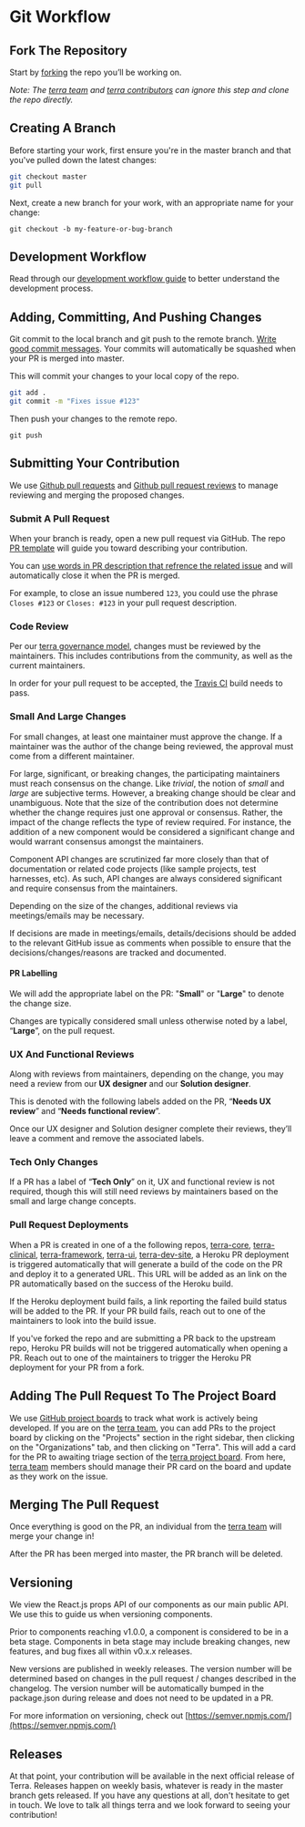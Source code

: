 
# Git Workflow

<div className="tui-illustration-grid">
<div className="tui-illustration-grid-col">

## Fork The Repository

Start by [forking](https://help.github.com/articles/fork-a-repo/) the repo you’ll be working on.

_Note: The [terra team](https://github.com/orgs/cerner/teams/terra) and [terra contributors](https://github.com/orgs/cerner/teams/terra-contributors) can ignore this step and clone the repo directly._

## Creating A Branch

Before starting your work, first ensure you're in the master branch and that you've pulled down the latest changes:

```sh
git checkout master
git pull
```

Next, create a new branch for your work, with an appropriate name for your change:

`git checkout -b my-feature-or-bug-branch`

</div>
<div className="tui-illustration-grid-col tui-illustration-grid-col-illustration">
<DeveloperActivityIcon />
</div>
</div>

## Development Workflow

Read through our [development workflow guide](/about/terra-ui/contributing/developer-workflow) to better understand the development process.

## Adding, Committing, And Pushing Changes

Git commit to the local branch and git push to the remote branch. [Write good commit messages](http://tbaggery.com/2008/04/19/a-note-about-git-commit-messages.html).
Your commits will automatically be squashed when your PR is merged into master.

This will commit your changes to your local copy of the repo.

```sh
git add .
git commit -m "Fixes issue #123"
```

Then push your changes to the remote repo.

`git push`

## Submitting Your Contribution

We use [Github pull requests](https://help.github.com/articles/about-pull-requests/) and [Github pull request reviews](https://help.github.com/articles/about-pull-request-reviews/) to manage reviewing and merging the proposed changes.

### Submit A Pull Request

When your branch is ready, open a new pull request via GitHub. The repo [PR template](https://github.com/cerner/terra-ui/blob/master/.github/PULL_REQUEST_TEMPLATE.md) will guide you toward describing your contribution.

You can [use words in PR description that refrence the related issue](https://help.github.com/articles/closing-issues-using-keywords/) and will automatically close it when the PR is merged.

For example, to close an issue numbered `123`, you could use the phrase `Closes #123` or `Closes: #123` in your pull request description.

### Code Review

Per our [terra governance model](https://github.com/cerner/terra-ui/blob/master/GOVERNANCE.md), changes must be reviewed by the maintainers. This includes contributions from the community, as well as the current maintainers.

In order for your pull request to be accepted, the [Travis CI](https://travis-ci.org/) build needs to pass.

### Small And Large Changes

For small changes, at least one maintainer must approve the change. If a maintainer was the author of the change being reviewed, the approval must come from a different maintainer.

For large, significant, or breaking changes, the participating maintainers must reach consensus on the change. Like *trivial*, the notion of *small* and *large* are subjective terms. However, a breaking change should be clear and unambiguous. Note that the size of the contribution does not determine whether the change requires just one approval or consensus. Rather, the impact of the change reflects the type of review required. For instance, the addition of a new component would be considered a significant change and would warrant consensus amongst the maintainers.

Component API changes are scrutinized far more closely than that of documentation or related code projects (like sample projects, test harnesses, etc). As such, API changes are always considered significant and require consensus from the maintainers.

Depending on the size of the changes, additional reviews via meetings/emails may be necessary.

If decisions are made in meetings/emails, details/decisions should be added to the relevant GitHub issue as comments when possible to ensure that the decisions/changes/reasons are tracked and documented.

#### PR Labelling

We will add the appropriate label on the PR: "**Small**" or "**Large**" to denote the change size.

Changes are typically considered small unless otherwise noted by a label, “**Large**”, on the pull request.

### UX And Functional Reviews

Along with reviews from maintainers, depending on the change, you may need a review from our **UX designer** and our **Solution designer**.

This is denoted with the following labels added on the PR, “**Needs UX review**” and “**Needs functional review**”.

Once our UX designer and Solution designer complete their reviews, they’ll leave a comment and remove the associated labels.

### Tech Only Changes
If a PR has a label of “**Tech Only**” on it, UX and functional review is not required, though this will still need reviews by maintainers based on the small and large change concepts.

### Pull Request Deployments

When a PR is created in one of a the following repos, [terra-core](https://github.com/cerner/terra-core), [terra-clinical](https://github.com/cerner/terra-clinical), [terra-framework](https://github.com/cerner/terra-framework), [terra-ui](https://github.com/cerner/terra-ui), [terra-dev-site](https://github.com/cerner/terra-dev-site), a Heroku PR deployment is triggered automatically that will generate a build of the code on the PR and deploy it to a generated URL. This URL will be added as an link on the PR automatically based on the success of the Heroku build.

If the Heroku deployment build fails, a link reporting the failed build status will be added to the PR. If your PR build fails, reach out to one of the maintainers to look into the build issue.

If you've forked the repo and are submitting a PR back to the upstream repo, Heroku PR builds will not be triggered automatically when opening a PR. Reach out to one of the maintainers to trigger the Heroku PR deployment for your PR from a fork.

## Adding The Pull Request To The Project Board

We use [GitHub project boards](https://help.github.com/articles/about-project-boards/) to track what work is actively being developed. If you are on the [terra team](https://github.com/orgs/cerner/teams/terra), you can add PRs to the project board by clicking on the "Projects" section in the right sidebar, then clicking on the "Organizations" tab, and then clicking on "Terra". This will add a card for the PR to awaiting triage section of the [terra project board](https://github.com/orgs/cerner/projects/1). From here, [terra team](https://github.com/orgs/cerner/teams/terra) members should manage their PR card on the board and update as they work on the issue.

## Merging The Pull Request

Once everything is good on the PR, an individual from the [terra team](https://github.com/orgs/cerner/teams/terra) will merge your change in!

After the PR has been merged into master, the PR branch will be deleted.

## Versioning

We view the React.js props API of our components as our main public API. We use this to guide us when versioning components.

Prior to components reaching v1.0.0, a component is considered to be in a beta stage. Components in beta stage may include breaking changes, new features, and bug fixes all within v0.x.x releases.

New versions are published in weekly releases. The version number will be determined based on changes in the pull request / changes described in the changelog. The version number will be automatically bumped in the package.json during release and does not need to be updated in a PR.

For more information on versioning, check out [https://semver.npmjs.com/](https://semver.npmjs.com/)

## Releases

At that point, your contribution will be available in the next official release of Terra. Releases happen on weekly basis, whatever is ready in the master branch gets released. If you have any questions at all, don't hesitate to get in touch. We love to talk all things terra and we look forward to seeing your contribution!
